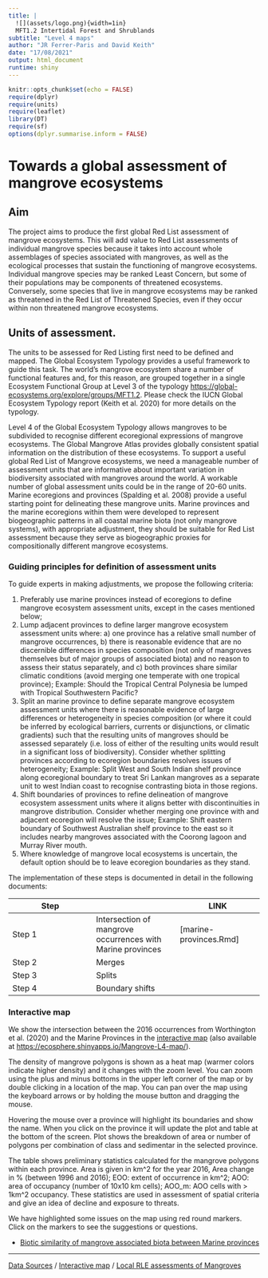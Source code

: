 ```yaml
---
title: |
  ![](assets/logo.png){width=1in}
  MFT1.2 Intertidal Forest and Shrublands
subtitle: "Level 4 maps"
author: "JR Ferrer-Paris and David Keith"
date: "17/08/2021"
output: html_document
runtime: shiny
---
```


```r
knitr::opts_chunk$set(echo = FALSE)
require(dplyr)
require(units)
require(leaflet)
library(DT)
require(sf)
options(dplyr.summarise.inform = FALSE)
```

# Towards a global assessment of mangrove ecosystems

## Aim
The project aims to produce the first global Red List assessment of mangrove ecosystems. This will add value to Red List assessments of individual mangrove species because it takes into account whole assemblages of species associated with mangroves, as well as the ecological processes that sustain the functioning of mangrove ecosystems. Individual mangrove species may be ranked Least Concern, but some of their populations may be components of threatened ecosystems. Conversely, some species that live in mangrove ecosystems may be ranked as threatened in the Red List of Threatened Species, even if they occur within non threatened mangrove ecosystems.

## Units of assessment.

The units to be assessed for Red Listing first need to be defined and mapped. The Global Ecosystem Typology provides a useful framework to guide this task. The world’s mangrove ecosystem share a number of functional features and, for this reason, are grouped together in a single Ecosystem Functional Group at Level 3 of the typology <https://global-ecosystems.org/explore/groups/MFT1.2>. Please check the IUCN Global Ecosystem Typology report (Keith et al. 2020) for more details on the typology.

Level 4 of the Global Ecosystem Typology allows mangroves to be subdivided to recognise different ecoregional expressions of mangrove ecosystems. The Global Mangrove Atlas provides globally consistent spatial information on the distribution of these ecosystems.
To support a useful global Red List of Mangrove ecosystems, we need a manageable number of assessment units that are informative about important variation in biodiversity associated with mangroves around the world. A workable number of global assessment units could be in the range of 20-60 units. Marine ecoregions and provinces (Spalding et al. 2008) provide a useful starting point for delineating these mangrove units. Marine provinces and the marine ecoregions within them were developed to represent biogeographic patterns in all coastal marine biota (not only mangrove systems), with appropriate adjustment, they should be suitable for Red List assessment because they serve as biogeographic proxies for compositionally different mangrove ecosystems.

### Guiding principles for definition of assessment units

To guide experts in making adjustments, we propose the following criteria:

  1. Preferably use marine provinces instead of ecoregions to define mangrove ecosystem assessment units, except in the cases mentioned below;
  2. Lump adjacent provinces to define larger mangrove ecosystem assessment units where: a) one province has a relative small number of mangrove occurrences, b) there is reasonable evidence that are no discernible differences in species composition (not only of mangroves themselves but of major groups of associated biota) and no reason to assess their status separately, and c) both provinces share similar climatic conditions (avoid merging one temperate with one tropical province); Example: Should the Tropical Central Polynesia be lumped with Tropical Southwestern Pacific?
  3. Split an marine province to define separate mangrove ecosystem assessment units where there is reasonable evidence of large differences or heterogeneity in species composition (or where it could be inferred by ecological barriers, currents or disjunctions, or climatic gradients) such that the resulting units of mangroves should be assessed separately (i.e. loss of either of the resulting units would result in a significant loss of biodiversity). Consider whether splitting provinces according to ecoregion boundaries resolves issues of heterogeneity; Example: Split West and South Indian shelf province along ecoregional boundary to treat Sri Lankan mangroves as a separate unit to west Indian coast to recognise contrasting biota in those regions.
  4. Shift boundaries of provinces to refine delineation of mangrove ecosystem assessment units where it aligns better with discontinuities in mangrove distribution. Consider whether merging one province with and adjacent ecoregion will resolve the issue; Example: Shift eastern boundary of Southwest Australian shelf province to the east so it includes nearby mangroves associated with the Coorong lagoon and Murray River mouth.
  5.	Where knowledge of mangrove local ecosystems is uncertain, the default option should be to leave ecoregion boundaries as they stand.

The implementation of these steps is documented in detail in the following documents:

| Step | | LINK |
|---|---|---|
|Step 1| Intersection of mangrove occurrences with Marine provinces | [marine-provinces.Rmd]
|Step 2| Merges |
|Step 3| Splits |
|Step 4| Boundary shifts |



### Interactive map

We show the intersection between the 2016 occurrences from Worthington et al. (2020) and the Marine Provinces in the [interactive map](/MangrovesMap/) (also available at <https://ecosphere.shinyapps.io/Mangrove-L4-map/>).

The density of mangrove polygons is shown as a heat map (warmer colors indicate higher density) and it changes with the zoom level. You can zoom using the plus and minus bottoms in the upper left corner of the map or by double clicking in a location of the map. You can pan over the map using the keyboard arrows or by holding the mouse button and dragging the mouse.

Hovering the mouse over a province will highlight its boundaries and show the name. When you click on the province it will update the plot and table at the bottom of the screen. Plot shows the breakdown of area or number of polygons per combination of class and sedimentar in the selected province.

The table shows preliminary statistics calculated for the mangrove polygons within each province. Area is given in km^2 for the year 2016, Area change in % (between 1996 and 2016); EOO: extent of occurrence in km^2; AOO: area of occupancy (number of 10x10 km cells); AOO_m: AOO cells with > 1km^2 occupancy. These statistics are used in assessment of spatial criteria and give an idea of decline and exposure to threats.

We have highlighted some issues on the map using red round markers. Click on the markers to see the suggestions or questions.


- [Biotic similarity of mangrove associated biota between Marine provinces](mangrove-species.Rmd)


---

[Data Sources](/MangrovesData/) / [Interactive map](/MangrovesMap/) / [Local RLE assessments of Mangroves](rle-assessments.Rmd)
